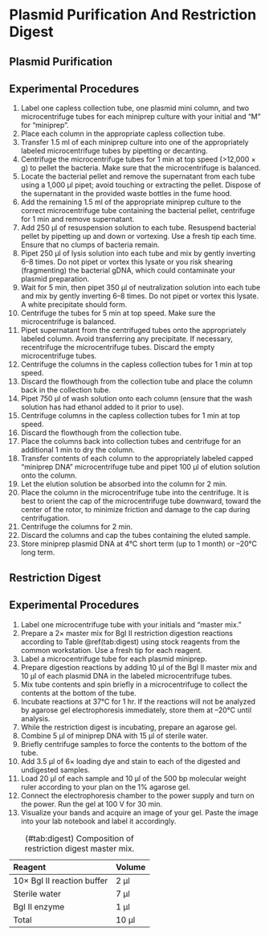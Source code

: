 # Plasmid Purification And Restriction Digest

## Plasmid Purification 

## Experimental Procedures

1. Label one capless collection tube, one plasmid mini column, and two microcentrifuge tubes for each miniprep culture with your initial and "M" for “miniprep”.
2. Place each column in the appropriate capless collection tube.
3. Transfer 1.5 ml of each miniprep culture into one of the appropriately labeled microcentrifuge tubes by pipetting or decanting.
4. Centrifuge the microcentrifuge tubes for 1 min at top speed (>12,000 × g) to pellet the bacteria. Make sure that the microcentrifuge is balanced.
5. Locate the bacterial pellet and remove the supernatant from each tube using a 1,000 µl pipet; avoid touching or extracting the pellet. Dispose of the supernatant in the provided waste bottles in the fume hood.
6. Add the remaining 1.5 ml of the appropriate miniprep culture to the correct microcentrifuge tube containing the bacterial pellet, centrifuge for 1 min and remove supernatant.
7. Add 250 µl of resuspension solution to each tube. Resuspend bacterial pellet by pipetting up and down or vortexing. Use a fresh tip each time. Ensure that no clumps of bacteria remain.
8. Pipet 250 µl of lysis solution into each tube and mix by gently inverting 6–8 times. Do not pipet or vortex this lysate or you risk shearing (fragmenting) the bacterial gDNA, which could contaminate your plasmid preparation.
9. Wait for 5 min, then pipet 350 µl of neutralization solution into each tube and mix by gently inverting 6–8 times. Do not pipet or vortex this lysate. A white precipitate should form.
10. Centrifuge the tubes for 5 min at top speed. Make sure the microcentrifuge is balanced.
11. Pipet supernatant from the centrifuged tubes onto the appropriately labeled column. Avoid
transferring any precipitate. If necessary, recentrifuge the microcentrifuge tubes. Discard the empty microcentrifuge tubes.
12. Centrifuge the columns in the capless collection tubes for 1 min at top speed.
13. Discard the flowthough from the collection tube and place the column back in the collection tube.
14. Pipet 750 µl of wash solution onto each column (ensure that the wash solution has had ethanol added to it prior to use).
15. Centrifuge columns in the capless collection tubes for 1 min at top speed.
16. Discard the flowthough from the collection tube.
17. Place the columns back into collection tubes and centrifuge for an additional 1 min to dry the column.
18. Transfer contents of each column to the appropriately labeled capped “miniprep DNA” microcentrifuge tube and pipet 100 µl of elution solution onto the column.
19. Let the elution solution be absorbed into the column for 2 min.
20. Place the column in the microcentrifuge tube into the centrifuge. It is best to orient the cap of the microcentrifuge tube downward, toward the center of the rotor, to minimize friction and damage to the cap during centrifugation.
21. Centrifuge the columns for 2 min.
22. Discard the columns and cap the tubes containing the eluted sample.
23. Store miniprep plasmid DNA at 4°C short term (up to 1 month) or –20°C long term.

## Restriction Digest

## Experimental Procedures

1. Label one microcentrifuge tube with your initials and “master mix.”
2. Prepare a 2× master mix for BgI II restriction digestion reactions according to Table \@ref(tab:digest) using stock reagents from the common workstation. Use a fresh tip for each reagent.
2. Label a microcentrifuge tube for each plasmid miniprep.
2. Prepare digestion reactions by adding 10 µl of the BgI II master mix and 10 µl of each plasmid DNA in the labeled microcentrifuge tubes.
2. Mix tube contents and spin briefly in a microcentrifuge to collect the contents at the bottom of the tube.
2. Incubate reactions at 37°C for 1 hr. If the reactions will not be analyzed by agarose gel electrophoresis immediately, store them at –20°C until analysis.
3. While the restriction digest is incubating, prepare an agarose gel.
3. Combine 5 µl of miniprep DNA with 15 µl of sterile water.
3. Briefly centrifuge samples to force the contents to the bottom of the tube.
3. Add 3.5 µl of 6× loading dye and stain to each of the digested and undigested samples.
3. Load 20 µl of each sample and 10 µl of the 500 bp molecular weight ruler according to your plan on the 1% agarose gel.
3. Connect the electrophoresis chamber to the power supply and turn on the power. Run the gel at 100 V for 30 min.
3. Visualize your bands and acquire an image of your gel. Paste the image into your lab notebook and label it accordingly.
   
Table: (\#tab:digest) Composition of restriction digest master mix.

|Reagent                   |Volume|
|:-------------------------|:-----|
|10× BgI II reaction buffer|2 µl
|Sterile water             |7 µl
|BgI II enzyme             |1 µl
|Total                     |10 µl


